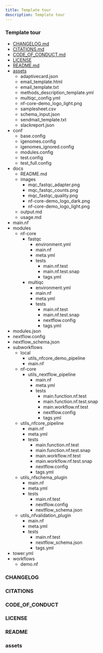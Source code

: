 ```yaml
---
title: Template tour
description: Template tour
---
```



### Template tour

<FileTree>

- [CHANGELOG.md](#changelog)
- [CITATIONS.md](#citations)
- [CODE_OF_CONDUCT.md](#code_of_conduct)
- [LICENSE](#license)
- [README.md](#readme)
- [assets](#assets)
  - adaptivecard.json
  - email_template.html
  - email_template.txt
  - methods_description_template.yml
  - multiqc_config.yml
  - nf-core-demo_logo_light.png
  - samplesheet.csv
  - schema_input.json
  - sendmail_template.txt
  - slackreport.json
- conf
  - base.config
  - igenomes.config
  - igenomes_ignored.config
  - modules.config
  - test.config
  - test_full.config
- docs
  - README.md
  - images
    - mqc_fastqc_adapter.png
    - mqc_fastqc_counts.png
    - mqc_fastqc_quality.png
    - nf-core-demo_logo_dark.png
    - nf-core-demo_logo_light.png
  - output.md
  - usage.md
- main.nf
- modules
  - nf-core
    - fastqc
      - environment.yml
      - main.nf
      - meta.yml
      - tests
        - main.nf.test
        - main.nf.test.snap
        - tags.yml
    - multiqc
      - environment.yml
      - main.nf
      - meta.yml
      - tests
        - main.nf.test
        - main.nf.test.snap
        - nextflow.config
        - tags.yml
- modules.json
- nextflow.config
- nextflow_schema.json
- subworkflows
  - local
    - utils_nfcore_demo_pipeline
    - main.nf
  - nf-core
    - utils_nextflow_pipeline
      - main.nf
      - meta.yml
      - tests
        - main.function.nf.test
        - main.function.nf.test.snap
        - main.workflow.nf.test
        - nextflow.config
        - tags.yml
  - utils_nfcore_pipeline
      - main.nf
      - meta.yml
      - tests
        - main.function.nf.test
        - main.function.nf.test.snap
        - main.workflow.nf.test
        - main.workflow.nf.test.snap
        - nextflow.config
        - tags.yml
  - utils_nfschema_plugin
    - main.nf
    - meta.yml
    - tests
      - main.nf.test
      - nextflow.config
      - nextflow_schema.json
  - utils_nfvalidation_plugin
    - main.nf
    - meta.yml
    - tests
      - main.nf.test
      - nextflow_schema.json
      - tags.yml
- tower.yml
- workflows
    - demo.nf

</FileTree>

### CHANGELOG

### CITATIONS

### CODE_OF_CONDUCT

### LICENSE

### README

### assets
